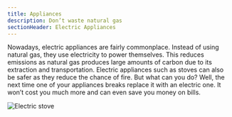```yaml
---
title: Appliances
description: Don’t waste natural gas
sectionHeader: Electric Appliances
---
```


Nowadays, electric appliances are fairly commonplace.
Instead of using natural gas, they use electricity to power themselves.
This reduces emissions as natural gas produces large amounts of carbon due to its extraction and transportation.
Electric appliances such as stoves can also be safer as they reduce the chance of fire.
But what can you do?
Well, the next time one of your appliances breaks replace it with an electric one.
It won’t cost you much more and can even save you money on bills.

<img src="/images/appliances.jpeg" alt="Electric stove" />
